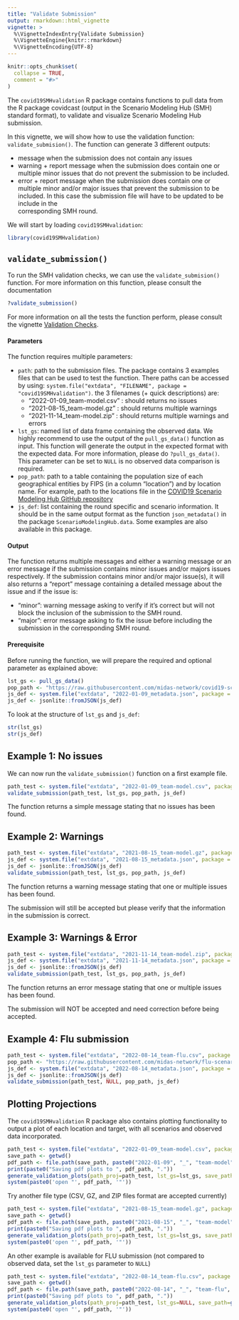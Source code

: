 ```yaml
---
title: "Validate Submission"
output: rmarkdown::html_vignette
vignette: >
  %\VignetteIndexEntry{Validate Submission}
  %\VignetteEngine{knitr::rmarkdown}
  %\VignetteEncoding{UTF-8}
---
```


```r
knitr::opts_chunk$set(
  collapse = TRUE,
  comment = "#>"
)
```

The `covid19SMHvalidation` R package contains functions to pull data from the 
R package covidcast (output in the Scenario Modeling Hub (SMH) standard format),
to validate and visualize Scenario Modeling Hub submission.

In this vignette, we will show how to use the validation function: 
`validate_submision()`. The function can generate 3 different outputs:

 * message when the submission does not contain any issues
 * warning + report message when the submission does contain one or multiple 
 minor issues that do not prevent the submission to be included.
 * error + report message when the submission does contain one or multiple 
 minor and/or major issues that prevent the submission to be included. In this 
 case the submission file will have to be updated to be include in the \
 corresponding SMH round. 

We will start by loading `covid19SMHvalidation`:

```r
library(covid19SMHvalidation)
```

## `validate_submission()`

To run the SMH validation checks, we can use the `validate_submision()` 
function. For more information on this function, please consult the 
documentation

```r
?validate_submission()
```

For more information on all the tests the function perform, please consult the
vignette [Validation Checks](validation-checks.html).

#### Parameters

The function requires multiple parameters:

* `path`: path to the submission files. The package contains 3 examples files 
that can be used to test the function. There paths can be accessed by using: 
`system.file("extdata", "FILENAME", package = "covid19SMHvalidation")`. the
3 filenames (+ quick descriptions) are:
    * "2022-01-09_team-model.csv" : should returns no issues
    * "2021-08-15_team-model.gz" : should returns multiple warnings
    * "2021-11-14_team-model.zip" : should returns multiple warnings and errors
* `lst_gs`: named list of data frame containing the observed data. 
We highly recommend to use the output of the `pull_gs_data()` function as input.
This function will generate the output in the expected format with the expected 
data. For more information, please do `?pull_gs_data()`. This parameter can be 
set to `NULL` is no observed data comparison is required. 
* `pop_path`: path to a table containing the population size of each 
geographical entities by FIPS (in a column "location") and by location name. 
For example, path to the locations file in the 
[COVID19 Scenario Modeling Hub GitHub repository](https://github.com/midas-network/covid19-scenario-modeling-hub/blob/master/data-locations/locations.csv)
* `js_def`: list containing the round specific and scenario information. It 
should be in the same output format as the function `json_metadata()` in the
package `ScenarioModelingHub.data`. Some examples are also available in this 
package.

#### Output

The function returns multiple messages and either a warning message or an error
message if the submission contains minor issues and/or majors issues 
respectively. 
If the submission contains minor and/or major issue(s), it will also returns
a "report" message containing a detailed message about the issue and if the
issue is:

* "minor": warning message asking to verify if it's correct but will not block
the inclusion of the submission to the SMH round.
* "major": error message asking to fix the issue before including the submission
in the corresponding SMH round.

#### Prerequisite

Before running the function, we will prepare the required and optional parameter
as explained above:

```r
lst_gs <- pull_gs_data()
pop_path <- "https://raw.githubusercontent.com/midas-network/covid19-scenario-modeling-hub/master/data-locations/locations.csv"
js_def <- system.file("extdata", "2022-01-09_metadata.json", package = "covid19SMHvalidation")
js_def <- jsonlite::fromJSON(js_def)
```

To look at the structure of `lst_gs` and `js_def`:

```r
str(lst_gs)
str(js_def)
```

## Example 1: No issues

We can now run the `validate_submission()` function on a first example file.

```r
path_test <- system.file("extdata", "2022-01-09_team-model.csv", package = "covid19SMHvalidation")
validate_submission(path_test, lst_gs, pop_path, js_def)
```

The function returns a simple message stating that no issues has been found.

## Example 2: Warnings

```r
path_test <- system.file("extdata", "2021-08-15_team-model.gz", package = "covid19SMHvalidation")
js_def <- system.file("extdata", "2021-08-15_metadata.json", package = "covid19SMHvalidation")
js_def <- jsonlite::fromJSON(js_def)
validate_submission(path_test, lst_gs, pop_path, js_def)
```

The function returns a warning message stating that one or multiple issues 
has been found.

The submission will still be accepted but please verify that the information
in the submission is correct. 

## Example 3: Warnings & Error

```r
path_test <- system.file("extdata", "2021-11-14_team-model.zip", package = "covid19SMHvalidation")
js_def <- system.file("extdata", "2021-11-14_metadata.json", package = "covid19SMHvalidation")
js_def <- jsonlite::fromJSON(js_def)
validate_submission(path_test, lst_gs, pop_path, js_def)
```

The function returns an error message stating that one or multiple issues 
has been found.

The submission will NOT be accepted and need correction before being accepted.

## Example 4: Flu submission

```r
path_test <- system.file("extdata", "2022-08-14_team-flu.csv", package = "covid19SMHvalidation")
pop_path <- "https://raw.githubusercontent.com/midas-network/flu-scenario-modeling-hub/main/data-locations/locations.csv"
js_def <- system.file("extdata", "2022-08-14_metadata.json", package = "covid19SMHvalidation")
js_def <- jsonlite::fromJSON(js_def)
validate_submission(path_test, NULL, pop_path, js_def)
```


## Plotting Projections

The `covid19SMHvalidation` R package also contains plotting functionality to 
output a plot of each location and target, with all scenarios and observed data 
incorporated.

```r
path_test <- system.file("extdata", "2022-01-09_team-model.csv", package = "covid19SMHvalidation")
save_path <- getwd()
pdf_path <- file.path(save_path, paste0("2022-01-09", "_", "team-model", "_plots.pdf"))
print(paste0("Saving pdf plots to ", pdf_path, "."))
generate_validation_plots(path_proj=path_test, lst_gs=lst_gs, save_path=getwd(), y_sqrt = FALSE, plot_quantiles = c(0.025, 0.975))
system(paste0('open "', pdf_path, '"'))
```

Try another file type (CSV, GZ, and ZIP files format are accepted currently)

```r
path_test <- system.file("extdata", "2021-08-15_team-model.gz", package = "covid19SMHvalidation")
save_path <- getwd()
pdf_path <- file.path(save_path, paste0("2021-08-15", "_", "team-model", "_plots.pdf"))
print(paste0("Saving pdf plots to ", pdf_path, "."))
generate_validation_plots(path_proj=path_test, lst_gs=lst_gs, save_path=getwd(), y_sqrt = FALSE, plot_quantiles = c(0.025, 0.975))
system(paste0('open "', pdf_path, '"'))
```

An other example is available for FLU submission (not compared to observed 
data, set the `lst_gs` parameter to `NULL`)

```r
path_test <- system.file("extdata", "2022-08-14_team-flu.csv", package = "covid19SMHvalidation")
save_path <- getwd()
pdf_path <- file.path(save_path, paste0("2022-08-14", "_", "team-flu", "_plots.pdf"))
print(paste0("Saving pdf plots to ", pdf_path, "."))
generate_validation_plots(path_proj=path_test, lst_gs=NULL, save_path=getwd(), y_sqrt = FALSE, plot_quantiles = c(0.025, 0.975))
system(paste0('open "', pdf_path, '"'))
```



